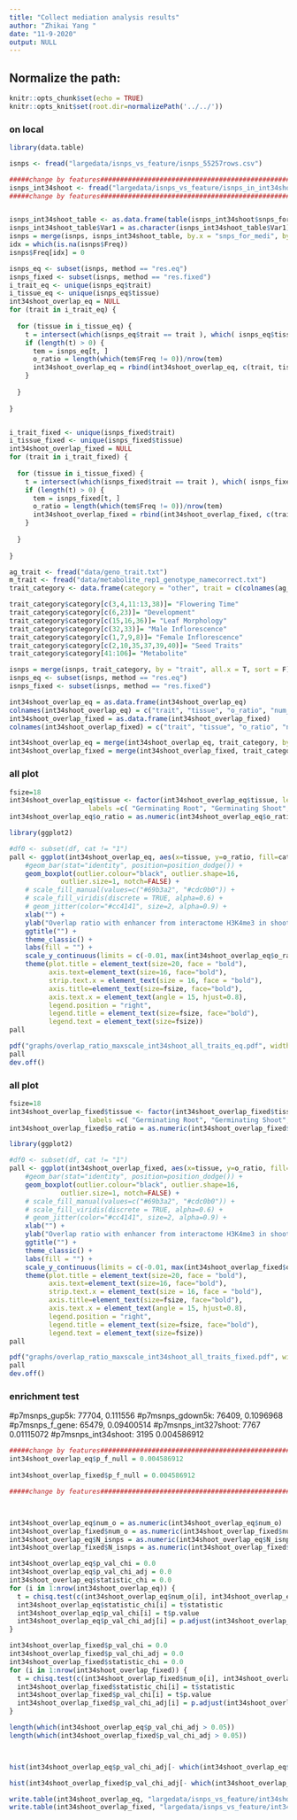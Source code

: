 ```yaml
---
title: "Collect mediation analysis results"
author: "Zhikai Yang "
date: "11-9-2020"
output: NULL
---
```



## Normalize the path:

```r
knitr::opts_chunk$set(echo = TRUE) 
knitr::opts_knit$set(root.dir=normalizePath('../../')) 
```


### on local

```r
library(data.table)

isnps <- fread("largedata/isnps_vs_feature/isnps_55257rows.csv")

#####change by features########################################################################################
isnps_int34shoot <- fread("largedata/isnps_vs_feature/isnps_in_int34shoot.txt")
#####change by features########################################################################################


isnps_int34shoot_table <- as.data.frame(table(isnps_int34shoot$snps_for_medi)) 
isnps_int34shoot_table$Var1 = as.character(isnps_int34shoot_table$Var1)
isnps = merge(isnps, isnps_int34shoot_table, by.x = "snps_for_medi", by.y = "Var1", sort = F, all.x = T)
idx = which(is.na(isnps$Freq))
isnps$Freq[idx] = 0

isnps_eq <- subset(isnps, method == "res.eq")
isnps_fixed <- subset(isnps, method == "res.fixed")
i_trait_eq <- unique(isnps_eq$trait)
i_tissue_eq <- unique(isnps_eq$tissue)
int34shoot_overlap_eq = NULL
for (trait in i_trait_eq) {
  
  for (tissue in i_tissue_eq) {
    t = intersect(which(isnps_eq$trait == trait ), which( isnps_eq$tissue == tissue))
    if (length(t) > 0) {
      tem = isnps_eq[t, ]
      o_ratio = length(which(tem$Freq != 0))/nrow(tem)
      int34shoot_overlap_eq = rbind(int34shoot_overlap_eq, c(trait, tissue, o_ratio, length(which(tem$Freq != 0)), nrow(tem) ))
    }
    
  }
  
}


i_trait_fixed <- unique(isnps_fixed$trait)
i_tissue_fixed <- unique(isnps_fixed$tissue)
int34shoot_overlap_fixed = NULL
for (trait in i_trait_fixed) {
  
  for (tissue in i_tissue_fixed) {
    t = intersect(which(isnps_fixed$trait == trait ), which( isnps_fixed$tissue == tissue))
    if (length(t) > 0) {
      tem = isnps_fixed[t, ]
      o_ratio = length(which(tem$Freq != 0))/nrow(tem)
      int34shoot_overlap_fixed = rbind(int34shoot_overlap_fixed, c(trait, tissue, o_ratio, length(which(tem$Freq != 0)), nrow(tem) ))
    }
    
  }
  
}
```

```r
ag_trait <- fread("data/geno_trait.txt")
m_trait <- fread("data/metabolite_rep1_genotype_namecorrect.txt")
trait_category <- data.frame(category = "other", trait = c(colnames(ag_trait)[-1], colnames(m_trait)[-1]))

trait_category$category[c(3,4,11:13,38)]= "Flowering Time"
trait_category$category[c(6,23)]= "Development"
trait_category$category[c(15,16,36)]= "Leaf Morphology"
trait_category$category[c(32,33)]= "Male Inflorescence"
trait_category$category[c(1,7,9,8)]= "Female Inflorescence"
trait_category$category[c(2,10,35,37,39,40)]= "Seed Traits"
trait_category$category[41:106]= "Metabolite"

isnps = merge(isnps, trait_category, by = "trait", all.x = T, sort = F)
isnps_eq <- subset(isnps, method == "res.eq")
isnps_fixed <- subset(isnps, method == "res.fixed")

int34shoot_overlap_eq = as.data.frame(int34shoot_overlap_eq)
colnames(int34shoot_overlap_eq) = c("trait", "tissue", "o_ratio", "num_o", "N_isnps")
int34shoot_overlap_fixed = as.data.frame(int34shoot_overlap_fixed)
colnames(int34shoot_overlap_fixed) = c("trait", "tissue", "o_ratio", "num_o", "N_isnps")

int34shoot_overlap_eq = merge(int34shoot_overlap_eq, trait_category, by = "trait", all.x = T, sort = F)
int34shoot_overlap_fixed = merge(int34shoot_overlap_fixed, trait_category, by = "trait", all.x = T, sort = F)

```

### all plot
```r
fsize=18
int34shoot_overlap_eq$tissue <- factor(int34shoot_overlap_eq$tissue, levels = c( "GRoot", "GShoot", "L3Base", "L3Tip", "LMAD", "LMAN","Kern"),
                    labels =c( "Germinating Root", "Germinating Shoot", "Leaf 3 base", "Leaf 3 tip", "Adult leaf during the day", "Adult leaf at night","Kernels after pollination"))
int34shoot_overlap_eq$o_ratio = as.numeric(int34shoot_overlap_eq$o_ratio)

library(ggplot2)

#df0 <- subset(df, cat != "1")
pall <- ggplot(int34shoot_overlap_eq, aes(x=tissue, y=o_ratio, fill=category)) +
    #geom_bar(stat="identity", position=position_dodge()) +
    geom_boxplot(outlier.colour="black", outlier.shape=16, 
             outlier.size=1, notch=FALSE) +
    # scale_fill_manual(values=c("#69b3a2", "#cdc0b0")) +
    # scale_fill_viridis(discrete = TRUE, alpha=0.6) +
    # geom_jitter(color="#cc4141", size=2, alpha=0.9) +
    xlab("") +
    ylab("Overlap ratio with enhancer from interactome H3K4me3 in shoot") +
    ggtitle("") +
    theme_classic() +
    labs(fill = "") +
    scale_y_continuous(limits = c(-0.01, max(int34shoot_overlap_eq$o_ratio))) +
    theme(plot.title = element_text(size=20, face = "bold"), 
          axis.text=element_text(size=16, face="bold"),
          strip.text.x = element_text(size = 16, face = "bold"),
          axis.title=element_text(size=fsize, face="bold"),
          axis.text.x = element_text(angle = 15, hjust=0.8),
          legend.position = "right", 
          legend.title = element_text(size=fsize, face="bold"),
          legend.text = element_text(size=fsize))
pall

pdf("graphs/overlap_ratio_maxscale_int34shoot_all_traits_eq.pdf", width = 9, height= 6)
pall
dev.off()

```

### all plot
```r
fsize=18
int34shoot_overlap_fixed$tissue <- factor(int34shoot_overlap_fixed$tissue, levels = c( "GRoot", "GShoot", "L3Base", "L3Tip", "LMAD", "LMAN","Kern"),
                    labels =c( "Germinating Root", "Germinating Shoot", "Leaf 3 base", "Leaf 3 tip", "Adult leaf during the day", "Adult leaf at night","Kernels after pollination"))
int34shoot_overlap_fixed$o_ratio = as.numeric(int34shoot_overlap_fixed$o_ratio)

library(ggplot2)

#df0 <- subset(df, cat != "1")
pall <- ggplot(int34shoot_overlap_fixed, aes(x=tissue, y=o_ratio, fill=category)) +
    #geom_bar(stat="identity", position=position_dodge()) +
    geom_boxplot(outlier.colour="black", outlier.shape=16, 
             outlier.size=1, notch=FALSE) +
    # scale_fill_manual(values=c("#69b3a2", "#cdc0b0")) +
    # scale_fill_viridis(discrete = TRUE, alpha=0.6) +
    # geom_jitter(color="#cc4141", size=2, alpha=0.9) +
    xlab("") +
    ylab("Overlap ratio with enhancer from interactome H3K4me3 in shoot") +
    ggtitle("") +
    theme_classic() +
    labs(fill = "") +
    scale_y_continuous(limits = c(-0.01, max(int34shoot_overlap_fixed$o_ratio))) +
    theme(plot.title = element_text(size=20, face = "bold"), 
          axis.text=element_text(size=16, face="bold"),
          strip.text.x = element_text(size = 16, face = "bold"),
          axis.title=element_text(size=fsize, face="bold"),
          axis.text.x = element_text(angle = 15, hjust=0.8),
          legend.position = "right", 
          legend.title = element_text(size=fsize, face="bold"),
          legend.text = element_text(size=fsize))
pall

pdf("graphs/overlap_ratio_maxscale_int34shoot_all_traits_fixed.pdf", width = 9, height= 6)
pall
dev.off()

```


### enrichment test
#p7msnps_gup5k: 77704, 0.111556
#p7msnps_gdown5k: 76409, 0.1096968
#p7msnps_f_gene: 65479, 0.09400514
#p7msnps_int327shoot: 7767 0.01115072
#p7msnps_int34shoot: 3195 0.004586912
```r

#####change by features########################################################################################
int34shoot_overlap_eq$p_f_null = 0.004586912
 
int34shoot_overlap_fixed$p_f_null = 0.004586912

#####change by features########################################################################################



int34shoot_overlap_eq$num_o = as.numeric(int34shoot_overlap_eq$num_o)
int34shoot_overlap_fixed$num_o = as.numeric(int34shoot_overlap_fixed$num_o)
int34shoot_overlap_eq$N_isnps = as.numeric(int34shoot_overlap_eq$N_isnps)
int34shoot_overlap_fixed$N_isnps = as.numeric(int34shoot_overlap_fixed$N_isnps)

int34shoot_overlap_eq$p_val_chi = 0.0
int34shoot_overlap_eq$p_val_chi_adj = 0.0
int34shoot_overlap_eq$statistic_chi = 0.0
for (i in 1:nrow(int34shoot_overlap_eq)) {
  t = chisq.test(c(int34shoot_overlap_eq$num_o[i], int34shoot_overlap_eq$N_isnps[i]-int34shoot_overlap_eq$num_o[i]),p=c(int34shoot_overlap_eq$p_f_null[i], 1-int34shoot_overlap_eq$p_f_null[i]))
  int34shoot_overlap_eq$statistic_chi[i] = t$statistic
  int34shoot_overlap_eq$p_val_chi[i] = t$p.value
  int34shoot_overlap_eq$p_val_chi_adj[i] = p.adjust(int34shoot_overlap_eq$p_val_chi[i], method = "fdr", n= nrow(int34shoot_overlap_eq))
}

int34shoot_overlap_fixed$p_val_chi = 0.0
int34shoot_overlap_fixed$p_val_chi_adj = 0.0
int34shoot_overlap_fixed$statistic_chi = 0.0
for (i in 1:nrow(int34shoot_overlap_fixed)) {
  t = chisq.test(c(int34shoot_overlap_fixed$num_o[i], int34shoot_overlap_fixed$N_isnps[i]-int34shoot_overlap_fixed$num_o[i]),p=c(int34shoot_overlap_fixed$p_f_null[i], 1-int34shoot_overlap_fixed$p_f_null[i]))
  int34shoot_overlap_fixed$statistic_chi[i] = t$statistic
  int34shoot_overlap_fixed$p_val_chi[i] = t$p.value
  int34shoot_overlap_fixed$p_val_chi_adj[i] = p.adjust(int34shoot_overlap_fixed$p_val_chi[i], method = "fdr", n= nrow(int34shoot_overlap_fixed))
}

length(which(int34shoot_overlap_eq$p_val_chi_adj > 0.05))
length(which(int34shoot_overlap_fixed$p_val_chi_adj > 0.05))



hist(int34shoot_overlap_eq$p_val_chi_adj[- which(int34shoot_overlap_eq$p_val_chi_adj > 0.05)], main = "Distribution of adjusted p-value by FDR (Medfix.0.5)", xlab = "adjusted p-value")

hist(int34shoot_overlap_fixed$p_val_chi_adj[- which(int34shoot_overlap_fixed$p_val_chi_adj > 0.05)], main = "Distribution of adjusted p-value by FDR (Medfix.bic)", xlab = "adjusted p-value")

write.table(int34shoot_overlap_eq, "largedata/isnps_vs_feature/int34shoot_overlap_eq.csv", sep=",", row.names=FALSE, quote=FALSE)
write.table(int34shoot_overlap_fixed, "largedata/isnps_vs_feature/int34shoot_overlap_fixed.csv", sep=",", row.names=FALSE, quote=FALSE)



```

